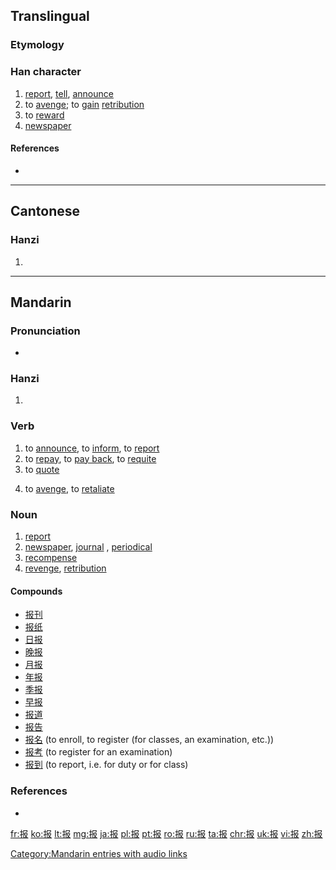 {{also|報}}
==Translingual==
{{stroke order|strokes=7}}
{{stroke order|type=animate}}

===Etymology===
{{Han simp|報}}

===Han character===
{{Han char|rn=64|rad=手|as=04|sn=7|four=|canj=手尸中水 (QSLE)|ids=⿰[[扌]][[𠬝]]}}

# [[report]], [[tell]], [[announce]]
# to [[avenge]]; to [[gain]] [[retribution]]
# to [[reward]]
# [[newspaper]]

====References====
* {{Han ref|kx=0422.121|hdz=31846.010|uh=62A5|ud=25253}}

----

==Cantonese==

===Hanzi===
{{yue-hanzi|jyut=[[bou3]]|y=bou3|tra=報}}

# {{defn|lang=yue|sort=手04}}

----

==Mandarin==

===Pronunciation===
* {{audio|zh-bào.ogg|audio|lang=cmn}}

===Hanzi===
{{cmn-hanzi|tra=報|pin=[[bào]] ([[bao4]])|wg=pao<sup>4</sup>}}

# {{defn|lang=cmn|sort=手04}}

===Verb===
{{cmn-verb|t|tra=報|pin=bào|pint=bao4}}

# to [[announce]], to [[inform]], to [[report]]
# to [[repay]], to [[pay back]], to [[requite]]
# to [[quote]]
#: {{zh-usex|我们 总是 给 用户 报 一 个 公道 的 价格。|We always quote our customers a fair price.}}
# to [[avenge]], to [[retaliate]]

===Noun===
{{cmn-noun|t|tra=報|pin=bào|pint=bao4|mw=[[份]] [[张]]}}

# [[report]]
# [[newspaper]], [[journal]] , [[periodical]]
# [[recompense]]
# [[revenge]], [[retribution]]

====Compounds====
* [[报刊]]
* [[报纸]]
* [[日报]]
* [[晚报]]
* [[月报]]
* [[年报]]
* [[季报]]
* [[早报]]
* [[报道]]
* [[报告]]
* [[报名]] (to enroll, to register (for classes, an examination, etc.))
* [[报考]] (to register for an examination)
* [[报到]] (to report, i.e. for duty or for class)

[[Category:Mandarin entries with audio links]]

===References===
* {{cite web
| url = http://www.mdbg.net/chindict/chindict.php?page=worddict&wdrst=0&wdqb=报
| title = 报
| work = MDBG English to Chinese dictionary ( Based on CC-CEDICT )
| language = Mandarin/English
| accessdate = 2014-02-22}}

[[fr:报]]
[[ko:报]]
[[lt:报]]
[[mg:报]]
[[ja:报]]
[[pl:报]]
[[pt:报]]
[[ro:报]]
[[ru:报]]
[[ta:报]]
[[chr:报]]
[[uk:报]]
[[vi:报]]
[[zh:报]]